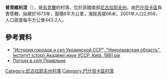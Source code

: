 {{coord|47|29|13|N|32|17|31|E|scale:100000|display=title}}

'''普里維利涅'''（{{lang-uk|Привільне}}），是[[烏克蘭|烏克蘭]]的村落，位於該國南部[[尼古拉耶夫州|尼古拉耶夫州]]，由[[巴什坦卡區|巴什坦卡區]]負責管轄，始建於1673年，面積6平方公里，海拔高度66米，2001年人口2,659，人口密度每平方公里443.2人。

==參考資料==
* [https://web.archive.org/web/20110413064240/http://www.igsu.org.ua/Nikolaevskaja.obl/Basztanskij.rajon/Privolxnoe.html "История городов и сел Украинской ССР", "Николаевская область", Інститут історії Академії наук УССР, Київ, 1981 рік]
* [http://weather.in.ua/ua/nikolaevskaja/21527 Погода в селі Привільне] {{Wayback|url=http://weather.in.ua/ua/nikolaevskaja/21527 |date=20160607030944 }}

[[Category:尼古拉耶夫州村落|Category:尼古拉耶夫州村落]]
[[Category:巴什坦卡區村落|Category:巴什坦卡區村落]]


{{Mykolaiv-geo-stub}}